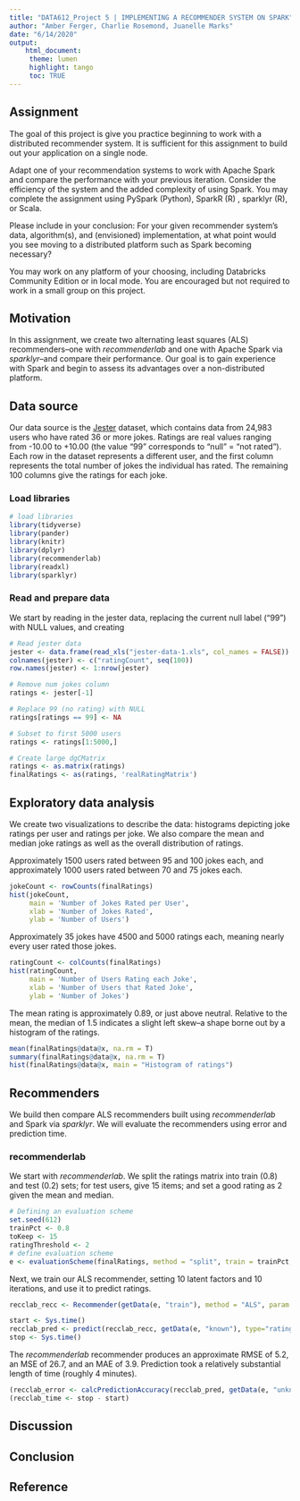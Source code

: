 ```yaml
---
title: "DATA612_Project 5 | IMPLEMENTING A RECOMMENDER SYSTEM ON SPARK"
author: "Amber Ferger, Charlie Rosemond, Juanelle Marks" 
date: "6/14/2020"
output: 
    html_document:
     theme: lumen
     highlight: tango
     toc: TRUE
---
```

## Assignment
The goal of this project is give you practice beginning to work with a distributed recommender system. It is sufficient for this assignment to build out your application on a single node.

Adapt one of your recommendation systems to work with Apache Spark and compare the performance with your previous iteration. Consider the efficiency of the system and the added complexity of using Spark. You may complete the assignment using PySpark (Python), SparkR (R) , sparklyr (R), or Scala.

Please include in your conclusion: For your given recommender system’s data, algorithm(s), and (envisioned) implementation, at what point would you see moving to a distributed platform such as Spark becoming necessary?

You may work on any platform of your choosing, including Databricks Community Edition or in local mode. You are encouraged but not required to work in a small group on this project.


## Motivation
In this assignment, we create two alternating least squares (ALS) recommenders--one with *recommenderlab* and one with Apache Spark via *sparklyr*--and compare their performance. Our goal is to gain experience with Spark and begin to assess its advantages over a non-distributed platform.


## Data source
Our data source is the [Jester](http://eigentaste.berkeley.edu/dataset/) dataset, which contains data from 24,983 users who have rated 36 or more jokes. Ratings are real values ranging from -10.00 to +10.00 (the value "99" corresponds to "null" = "not rated"). Each row in the dataset represents a different user, and the first column represents the total number of jokes the individual has rated. The remaining 100 columns give the ratings for each joke. 


### Load libraries
```r
# load libraries
library(tidyverse)
library(pander)
library(knitr)
library(dplyr)
library(recommenderlab)
library(readxl)
library(sparklyr)
```

### Read and prepare data
We start by reading in the jester data, replacing the current null label ("99") with NULL values, and creating

```r
# Read jester data
jester <- data.frame(read_xls("jester-data-1.xls", col_names = FALSE))
colnames(jester) <- c("ratingCount", seq(100))
row.names(jester) <- 1:nrow(jester)

# Remove num jokes column
ratings <- jester[-1]

# Replace 99 (no rating) with NULL
ratings[ratings == 99] <- NA

# Subset to first 5000 users
ratings <- ratings[1:5000,]

# Create large dgCMatrix
ratings <- as.matrix(ratings)
finalRatings <- as(ratings, 'realRatingMatrix')
```

## Exploratory data analysis
We create two visualizations to describe the data: histograms depicting joke ratings per user and ratings per joke. We also compare the mean and median joke ratings as well as the overall distribution of ratings.

Approximately 1500 users rated between 95 and 100 jokes each, and approximately 1000 users rated between 70 and 75 jokes each. 

```r
jokeCount <- rowCounts(finalRatings)
hist(jokeCount,
     main = 'Number of Jokes Rated per User',
     xlab = 'Number of Jokes Rated',
     ylab = 'Number of Users')
```


Approximately 35 jokes have 4500 and 5000 ratings each, meaning nearly every user rated those jokes.

```r
ratingCount <- colCounts(finalRatings)
hist(ratingCount,
     main = 'Number of Users Rating each Joke',
     xlab = 'Number of Users that Rated Joke',
     ylab = 'Number of Jokes')
```
  

The mean rating is approximately 0.89, or just above neutral. Relative to the mean, the median of 1.5 indicates a slight left skew--a shape borne out by a histogram of the ratings.

```r
mean(finalRatings@data@x, na.rm = T)
summary(finalRatings@data@x, na.rm = T)
hist(finalRatings@data@x, main = "Histogram of ratings")
```

## Recommenders

We build then compare ALS recommenders built using *recommenderlab* and Spark via *sparklyr*. We will evaluate the recommenders using error and prediction time.

### recommenderlab
We start with *recommenderlab*. We split the ratings matrix into train (0.8) and test (0.2) sets; for test users, give 15 items; and set a good rating as 2 given the mean and median.

```r
# Defining an evaluation scheme
set.seed(612)
trainPct <- 0.8
toKeep <- 15
ratingThreshold <- 2
# define evaluation scheme
e <- evaluationScheme(finalRatings, method = "split", train = trainPct, given = toKeep, goodRating = ratingThreshold)
```

Next, we train our ALS recommender, setting 10 latent factors and 10 iterations, and use it to predict ratings.

```r
recclab_recc <- Recommender(getData(e, "train"), method = "ALS", param = list(n_factors = 10, n_iterations = 10, seed = 612))
```

```r
start <- Sys.time()
recclab_pred <- predict(recclab_recc, getData(e, "known"), type="ratings")
stop <- Sys.time()
```

The *recommenderlab* recommender produces an approximate RMSE of 5.2, an MSE of 26.7, and an MAE of 3.9. Prediction took a relatively substantial length of time (roughly 4 minutes).

```r
(recclab_error <- calcPredictionAccuracy(recclab_pred, getData(e, "unknown")))
(recclab_time <- stop - start)
```


## Discussion

## Conclusion

## Reference
